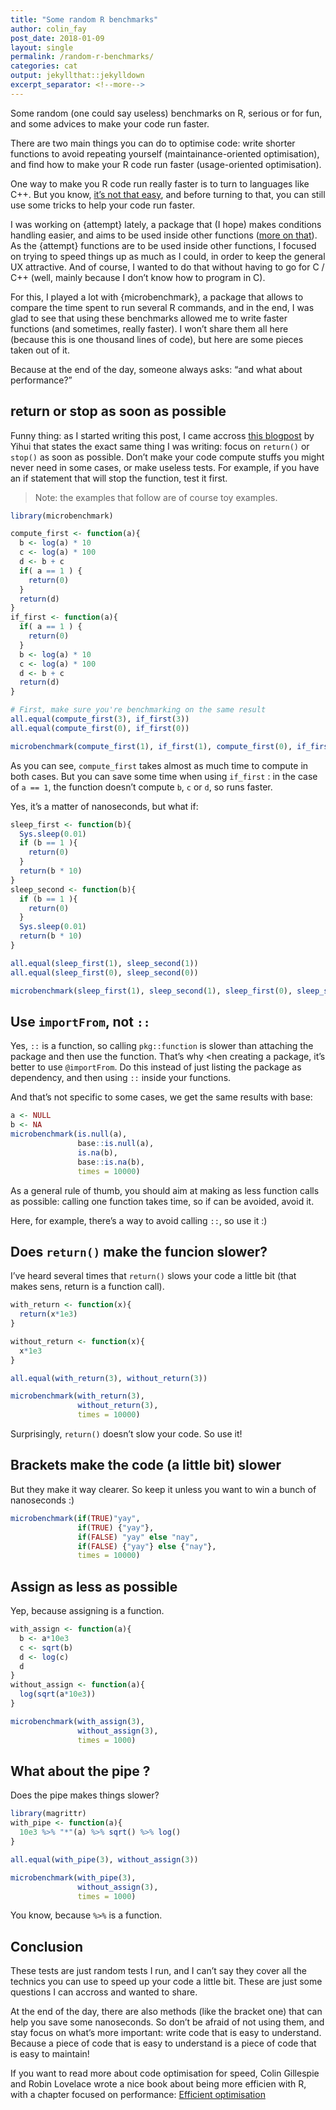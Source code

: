 ```yaml
---
title: "Some random R benchmarks"
author: colin_fay
post_date: 2018-01-09
layout: single
permalink: /random-r-benchmarks/
categories: cat
output: jekyllthat::jekylldown
excerpt_separator: <!--more-->
---
```


Some random (one could say useless) benchmarks on R, serious or for fun, and some advices to make your code run faster. 
<!--more-->

There are two main things you can do to optimise code: write shorter functions to avoid repeating yourself (maintainance-oriented optimisation), and find how to make your R code run faster (usage-oriented optimisation). 

One way to make you R code run really faster is to turn to languages like C++. But you know, [it's not that easy](https://memegenerator.net/img/instances/500x/39604158/i-love-c-it-makes-people-cry.jpg), and before turning to that, you can still use some tricks to help your code run faster. 

I was working on {attempt} lately, a package that (I hope) makes conditions handling easier, and aims to be used inside other functions ([more on that](https://github.com/ColinFay/attempt)). As the {attempt} functions are to be used inside other functions, I focused on trying to speed things up as much as I could, in order to keep the general UX attractive. And of course, I wanted to do that without having to go for C / C++ (well, mainly because I don't know how to program in C). 

For this, I played a lot with {microbenchmark}, a package that allows to compare the time spent to run several R commands, and in the end, I was glad to see that using these benchmarks allowed me to write faster functions (and sometimes, really faster). I won't share them all here (because this is one thousand lines of code), but here are some pieces taken out of it.

Because at the end of the day, someone always asks: "and what about performance?"

## return or stop as soon as possible 

Funny thing: as I started writing this post, I came accross [this blogpost](https://yihui.name/en/2018/01/stop-early/) by Yihui that states the exact same thing I was writing: focus on `return()` or `stop()` as soon as possible. Don't make your code compute stuffs you might never need in some cases, or make useless tests. For example, if you have an if statement that will stop the function, test it first.

> Note: the examples that follow are of course toy examples. 

```r
library(microbenchmark)

compute_first <- function(a){
  b <- log(a) * 10 
  c <- log(a) * 100
  d <- b + c
  if( a == 1 ) {
    return(0)
  }
  return(d)
}
if_first <- function(a){
  if( a == 1 ) {
    return(0)
  }
  b <- log(a) * 10 
  c <- log(a) * 100
  d <- b + c
  return(d)
}

# First, make sure you're benchmarking on the same result
all.equal(compute_first(3), if_first(3))
all.equal(compute_first(0), if_first(0))
```

```r
microbenchmark(compute_first(1), if_first(1), compute_first(0), if_first(0), times = 100)
```

As you can see, `compute_first` takes almost as much time to compute in both cases. But you can save some time when using `if_first` : in the case of `a == 1`, the function doesn't compute `b`, `c` or `d`, so runs faster. 

Yes, it's a matter of nanoseconds, but what if: 

```r
sleep_first <- function(b){
  Sys.sleep(0.01)
  if (b == 1 ){
    return(0)
  }
  return(b * 10)
}
sleep_second <- function(b){
  if (b == 1 ){
    return(0)
  }
  Sys.sleep(0.01)
  return(b * 10)
}

all.equal(sleep_first(1), sleep_second(1))
all.equal(sleep_first(0), sleep_second(0))
```

```r

microbenchmark(sleep_first(1), sleep_second(1), sleep_first(0), sleep_second(0), times = 100)
```

## Use `importFrom`, not `::`

Yes, `::` is a function, so calling `pkg::function` is slower than attaching the package and then use the function. That's why <hen creating a package, it's better to use `@importFrom`. Do this instead of just listing the package as dependency, and then using `::` inside your functions. 

And that's not specific to some cases, we get the same results with base: 

```r
a <- NULL
b <- NA
microbenchmark(is.null(a), 
               base::is.null(a), 
               is.na(b), 
               base::is.na(b),
               times = 10000)
```

As a general rule of thumb, you should aim at making as less function calls as possible: calling one function takes time, so if can be avoided, avoid it. 

Here, for example, there's a way to avoid calling `::`, so use it :) 

## Does `return()` make the funcion slower?

I've heard several times that `return()` slows your code a little bit (that makes sens, return is a function call). 

```r
with_return <- function(x){
  return(x*1e3)
}

without_return <- function(x){
  x*1e3
}

all.equal(with_return(3), without_return(3))
```

```r
microbenchmark(with_return(3),
               without_return(3),
               times = 10000)
```

Surprisingly, `return()` doesn't slow your code. So use it! 

## Brackets make the code (a little bit) slower 

But they make it way clearer. So keep it unless you want to win a bunch of nanoseconds :) 

```r
microbenchmark(if(TRUE)"yay",
               if(TRUE) {"yay"},
               if(FALSE) "yay" else "nay", 
               if(FALSE) {"yay"} else {"nay"}, 
               times = 10000)
```

## Assign as less as possible 

Yep, because assigning is a function.

```r
with_assign <- function(a){
  b <- a*10e3
  c <- sqrt(b)
  d <- log(c)
  d
}
without_assign <- function(a){
  log(sqrt(a*10e3))
}

microbenchmark(with_assign(3),
               without_assign(3),
               times = 1000)
```

## What about the pipe ? 

Does the pipe makes things slower?

```r
library(magrittr)
with_pipe <- function(a){
  10e3 %>% "*"(a) %>% sqrt() %>% log()
}

all.equal(with_pipe(3), without_assign(3))
```

```r

microbenchmark(with_pipe(3),
               without_assign(3),
               times = 1000)
```

You know, because `%>%` is a function. 

## Conclusion 

These tests are just random tests I run, and I can't say they cover all the technics you can use to speed up your code a little bit. These are just some questions I can accross and wanted to share. 

At the end of the day, there are also methods (like the bracket one) that can help you save some nanoseconds. So don't be afraid of not using them, and stay focus on what's more important: write code that is easy to understand. Because a piece of code that is easy to understand is a piece of code that is easy to maintain!  

If you want to read more about code optimisation for speed, Colin Gillespie and Robin Lovelace wrote a nice book about being more efficien with R, with a chapter focused on performance: [Efficient optimisation](https://csgillespie.github.io/efficientR/performance.html)
